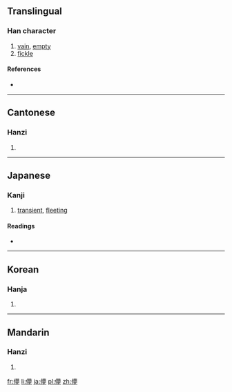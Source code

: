 ==Translingual==

===Han character===
{{Han char|rn=9|rad=人|as=14|sn=16|four=2522<sub>7</sub>|canj=人廿田弓 (OTWN)|ids=⿰[[亻]][[夢]]}}

# [[vain]], [[empty]]
# [[fickle]]

====References====
* {{Han ref|kx=0120.080|dkj=01236|dj=0254.010|hdz=10230.030|uh=511A|ud=20762|bh=E8F7|bd=59639}}

----

==Cantonese==

===Hanzi===
{{yue-hanzi|jyut=|y=mung5}}

# {{defn|lang=yue|sort=人14}}

----

==Japanese==

===Kanji===
{{ja-kanji|grade=uc|rs=人14}}

# {{defn|lang=ja|sort=人14}} [[transient]], [[fleeting]]

====Readings====
* {{ja-readings|on=[[ぼう]] (bō), [[もう]] (mō)|kun=[[はかない]] (hakanai), [[はかなさ]] (hakanasa), [[くらい]] (kurai)}}

----

==Korean==

===Hanja===
{{ko-hanja|hangeul=멍|rv=meong|mr=mŏng}}

# {{defn|lang=ko|sort=人14}}

----

==Mandarin==

===Hanzi===
{{cmn-hanzi|pin=[[méng]] ([[meng2]])|wg=meng<sup>2</sup>}}

# {{defn|lang=cmn|sort=人14}}

[[fr:儚]]
[[li:儚]]
[[ja:儚]]
[[pl:儚]]
[[zh:儚]]